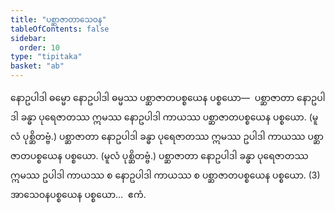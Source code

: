 ```yaml
---
title: "ပစ္ဆာဇာတာသေဝန"
tableOfContents: false
sidebar:
  order: 10
type: "tipitaka"
basket: "ab"
---
```



<DynamicBreadcrumb />

<Division number="400">

<Paragraph number="3334">
နောဥပါဒါ ဓမ္မော နောဥပါဒါ ဓမ္မဿ ပစ္ဆာဇာတပစ္စယေန ပစ္စယော—  ပစ္ဆာဇာတာ နောဥပါဒါ ခန္ဓာ ပုရေဇာတဿ ဣမဿ နောဥပါဒါ ကာယဿ ပစ္ဆာဇာတပစ္စယေန ပစ္စယော. (မူလံ ပုစ္ဆိတဗ္ဗံ.) ပစ္ဆာဇာတာ နောဥပါဒါ ခန္ဓာ ပုရေဇာတဿ ဣမဿ ဥပါဒါ ကာယဿ ပစ္ဆာဇာတပစ္စယေန ပစ္စယော. (မူလံ ပုစ္ဆိတဗ္ဗံ.) ပစ္ဆာဇာတာ နောဥပါဒါ ခန္ဓာ ပုရေဇာတဿ ဣမဿ ဥပါဒါ ကာယဿ စ နောဥပါဒါ ကာယဿ စ ပစ္ဆာဇာတပစ္စယေန ပစ္စယော. (3)
</Paragraph>

<Paragraph number="3335">
အာသေဝနပစ္စယေန ပစ္စယော…  ဧကံ.
</Paragraph>
</Division>